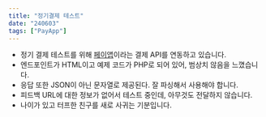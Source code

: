 ```yaml
---
title: "정기결제 테스트"
date: "240603"
tags: ["PayApp"]
---
```


- 정기 결제 테스트를 위해 [페이앱](https://payapp.kr/dev_center/dev_center01.html)이라는 결제 API를 연동하고 있습니다.
- 엔드포인트가 HTML이고 예제 코드가 PHP로 되어 있어, 범상치 않음을 느꼈습니다.
- 응답 또한 JSON이 아닌 문자열로 제공된다. 잘 파싱해서 사용해야 합니다.
- 피드백 URL에 대한 정보가 없어서 테스트 중인데, 아무것도 전달하지 않습니다.
- 나이가 있고 터프한 친구를 새로 사귀는 기분입니다.
